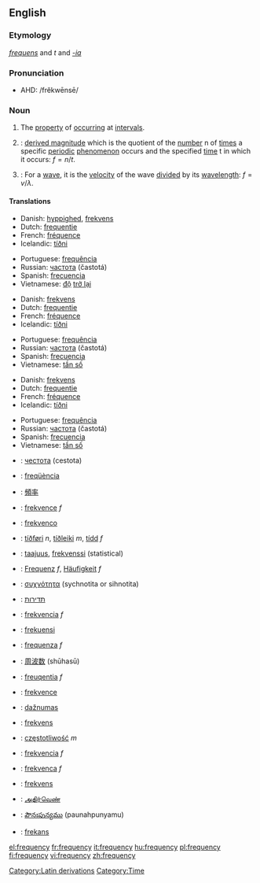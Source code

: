 {{wikipedia}}
==English==

===Etymology===
{{L.}} ''[[frequens]]'' and ''t'' and ''[[-ia]]''

===Pronunciation===
{{rfp}}
*AHD: /frĕkwēnsē/

===Noun===
{{en-noun|frequenc|ies}}

# The [[property]] of [[occurring]] at [[interval]]s.
# {{physics}}: [[derived magnitude]] which is the quotient of the [[number]] n of [[times]] a specific [[periodic]] [[phenomenon]] occurs and the specified [[time]] t in which it occurs: <math>f = n / t</math>.
# {{physics}}: For a [[wave]], it is the [[velocity]] of the wave [[divided]] by its [[wavelength]]: <math>f = v / \lambda</math>.

====Translations====
{{top|property of occurring at intervals}}
*Danish: [[hyppighed]], [[frekvens]] {{n}}
*Dutch: [[frequentie]] {{f}}
*French: [[fréquence]] {{f}}
*Icelandic: [[tíðni]] {{f}}
{{mid}}
*Portuguese: [[frequência]] {{f}}
*Russian: [[частота]] (častotá) {{f}}
*Spanish: [[frecuencia]] {{f}}
*Vietnamese: [[độ]] [[trở lại]]
{{bottom}}

{{top|derived magnitude}}
*Danish: [[frekvens]] {{n}}
*Dutch: [[frequentie]] {{f}}
*French: [[fréquence]] {{f}}
*Icelandic: [[tíðni]] {{f}}
{{mid}}
*Portuguese: [[frequência]] {{f}}
*Russian: [[частота]] (častotá) {{f}}
*Spanish: [[frecuencia]] {{f}}
*Vietnamese: [[tần số]]
{{bottom}}

{{top|velocity of a wave divided by its wavelength}}
*Danish: [[frekvens]] {{n}}
*Dutch: [[frequentie]] {{f}}
*French: [[fréquence]] {{f}}
*Icelandic: [[tíðni]] {{f}}
{{mid}}
*Portuguese: [[frequência]] {{f}}
*Russian: [[частота]] (častotá) {{f}}
*Spanish: [[frecuencia]] {{f}}
*Vietnamese: [[tần số]]
{{bottom}}


{{checktrans}}
{{top}}
*{{ttbc|Bulgarian}}: [[честота]] (cestota) {{f}}
*{{ttbc|Catalan}}: [[freqüència]] {{f}}
*{{ttbc|Chinese}}: [[頻率]]
*{{ttbc|Czech}}: [[frekvence]] ''f''
*{{ttbc|Esperanto}}: [[frekvenco]]
*{{ttbc|Faroese}}: [[tíðføri]] ''n'', [[tíðleiki]] ''m'', [[tídd]] ''f''
*{{ttbc|Finnish}}: [[taajuus]], [[frekvenssi]] (statistical)
*{{ttbc|German}}: [[Frequenz]] ''f'', [[Häufigkeit]] ''f''
*{{ttbc|Greek}}: [[συχνότητα]] (sychnotita or sihnotita)
*{{ttbc|Hebrew}}: [[תדירות]]<!-- ()-->
*{{ttbc|Hungarian}}: [[frekvencia]] ''f''
*{{ttbc|Indonesian}}: [[frekuensi]]
*{{ttbc|Italian}}: [[frequenza]] ''f''
{{mid}}
*{{ttbc|Japanese}}: [[周波数]] (shūhasū)
*{{ttbc|Latin}}: [[freuqentia]] ''f''
*{{ttbc|Latvian}}: [[frekvence]] {{f}}
*{{ttbc|Lithuanian}}: [[dažnumas]]
*{{ttbc|Norwegian}}: [[frekvens]]
*{{ttbc|Polish}}: [[częstotliwość]] ''m''
*{{ttbc|Slovak}}: [[frekvencia]] ''f''
*{{ttbc|Slovenian}}: [[frekvenca]] ''f''
*{{ttbc|Swedish}}: [[frekvens]]
*{{ttbc|Tamil}}: [[அதிர்வெண்]]
*{{ttbc|Telugu}}: [[పౌనఃపున్యము]] (paunahpunyamu)
*{{ttbc|Turkish}}: [[frekans]]
{{bottom}}

[[Category:Latin derivations]]
[[Category:Time]]

[[el:frequency]]
[[fr:frequency]]
[[it:frequency]]
[[hu:frequency]]
[[pl:frequency]]
[[fi:frequency]]
[[vi:frequency]]
[[zh:frequency]]